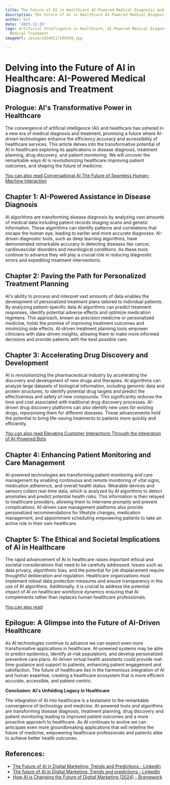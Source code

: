 ```yaml
---
title: The Future of AI in Healthcare AI-Powered Medical Diagnosis and Treatment
description: The Future of AI in Healthcare AI-Powered Medical Diagnosis and Treatment
author: Usf
date: '2023-12-25'
tags: Artificial Intelligence in Healthcare, AI-Powered Medical Diagnosis, AI-Powered
  Medical Treatment
imageUrl: /pixa/20240117105459.jpg

---
```

# **Delving into the Future of  AI in Healthcare: AI-Powered Medical Diagnosis and Treatment**

## **Prologue: AI's Transformative Power in Healthcare**

The convergence  of artificial intelligence (AI) and healthcare has ushered in a new era of medical diagnosis and treatment,  promising a future where AI-driven technologies enhance the efficiency accuracy and  accessibility of healthcare services. This article  delves  into the transformative potential of AI in healthcare exploring its applications in disease diagnosis, treatment planning, drug discovery, and patient monitoring. We will uncover the remarkable ways AI  is revolutionizing healthcare improving patient outcomes, and shaping the future of medicine.

[You can also read Conversational AI The Future of Seamless Human-Machine Interaction](Conversational%20AI%20The%20Future%20of%20Seamless%20Human-Machine%20Interaction)


##  **Chapter 1: AI-Powered Assistance in Disease  Diagnosis**

AI algorithms are transforming disease diagnosis by analyzing vast amounts of medical data including patient records imaging scans and genetic information. These algorithms can identify patterns and correlations that escape  the human eye,  leading to earlier and more accurate diagnoses. AI-driven diagnostic tools, such as deep learning algorithms, have demonstrated remarkable accuracy in detecting diseases like cancer, cardiovascular disorders and neurological conditions.  As  these tools continue to advance they will  play a crucial role in reducing diagnostic errors and expediting treatment interventions.

## **Chapter 2: Paving the Path for Personalized Treatment Planning**

AI's ability to process and interpret vast amounts of data enables the development of  personalized treatment plans tailored to individual patients. By analyzing patient-specific  data AI algorithms can predict treatment responses, identify  potential adverse effects and optimize medication  regimens. This approach, known as precision medicine or personalized medicine, holds the promise of improving  treatment outcomes and minimizing side effects. AI-driven treatment planning tools empower clinicians with data-driven insights, allowing them to make more  informed decisions and provide patients with the best possible care.

## **Chapter 3: Accelerating Drug Discovery and Development**

AI is revolutionizing  the pharmaceutical industry  by accelerating the discovery  and development of new drugs  and therapies.  AI  algorithms can analyze large datasets of biological information, including genomic data and  protein structures, to identify potential drug targets and predict  the effectiveness and safety of new compounds.  This significantly reduces the time and cost associated with traditional drug discovery processes. AI-driven drug discovery platforms can also identify new  uses for existing drugs,  repurposing them for different  diseases. These advancements hold the potential to bring life-saving treatments to patients more  quickly  and efficiently.

[You  can also read Elevating Customer Interactions Through  the Integration of AI-Powered Bots](Elevating%20Customer%20Interactions%20Through%20the%20Integration%20of%20AI-Powered%20Bots)


## **Chapter 4: Enhancing  Patient Monitoring and Care Management**

AI-powered technologies are  transforming patient  monitoring and  care management by  enabling continuous and remote monitoring of vital signs, medication adherence, and  overall health status.  Wearable devices and  sensors collect real-time data, which is analyzed by AI algorithms to detect anomalies and  predict potential  health risks. This  information is then  relayed to healthcare providers, allowing  them to intervene promptly and prevent complications. AI-driven care management platforms also  provide personalized recommendations  for lifestyle changes, medication management, and appointment scheduling empowering patients  to take an active role in their own healthcare.

## **Chapter 5: The Ethical and Societal Implications  of AI in Healthcare**

The rapid advancement of AI in healthcare raises important ethical and societal considerations that need  to be carefully addressed. Issues such as data privacy, algorithmic bias,  and the potential for job displacement require thoughtful deliberation and regulation. Healthcare organizations must implement robust data protection measures and ensure  transparency in  the use of AI algorithms. Additionally, it is crucial to  address the potential impact of AI on  healthcare workforce dynamics ensuring  that  AI complements rather than  replaces human healthcare professionals.

[You can also read ]()


## **Epilogue: A Glimpse into the Future  of AI-Driven Healthcare**

As AI technologies continue to advance we can expect even more transformative applications in healthcare. AI-powered systems may be able to predict epidemics, identify at-risk populations, and develop personalized preventive care plans. AI-driven virtual health assistants could provide real-time guidance and support to patients, enhancing  patient engagement and satisfaction. The future of healthcare lies in the harmonious  integration of AI and human expertise, creating a healthcare ecosystem that is more efficient accurate, accessible, and patient-centric.

**Conclusion: AI's Unfolding Legacy in Healthcare**

The integration of AI into healthcare is a testament to the remarkable  convergence of technology and medicine. AI-powered tools and algorithms  are transforming disease diagnosis, treatment planning, drug discovery and patient monitoring leading to improved patient outcomes and a  more proactive approach to  healthcare. As AI continues to evolve we  can  anticipate even more groundbreaking applications that will redefine the future of  medicine,  empowering healthcare professionals and patients  alike to achieve better health outcomes.

## References:
- [The Future of AI in Digital Marketing: Trends and Predictions - LinkedIn](https://www.linkedin.com/pulse/future-ai-digital-marketing-trends-predictions-toqeer-shahid-wtk4e?trk=public_post)
- [The future of AI in Digital Marketing: Trends and predictions - LinkedIn](https://www.linkedin.com/pulse/future-ai-digital-marketing-trends-predictions)
- [How AI is Changing the Future of Digital Marketing (2024) - Bramework](https://www.bramework.com/ai-marketing/)
